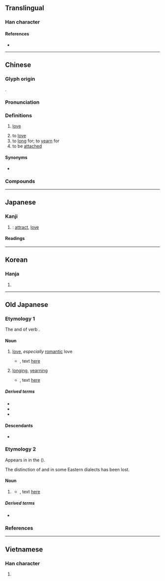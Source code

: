{{also|恋}}
{{character info}}
==Translingual==
{{ja-forms|[[恋]]|[[恋]]|戀}}

===Han character===
{{Han char|rn=61|rad=心|as=19|sn=23|four=22339|canj=VFP|ids=⿱䜌心}}

====References====
* {{Han ref|kx=0409.090|dkj=11504|dj=0751.130|hdz=42372.080|uh=6200|ud=25088|bh=C5CA|bd=50634}}

----

==Chinese==
{{zh-forms|s=恋}}

===Glyph origin===
{{Han etym}}
{{Han compound|䜌|心|t2=heart|c1=p|c2=s|ls=psc}}.

===Pronunciation===
{{zh-pron
|m=liàn
|ma=y
|m-s=
|c=lyun2,lyun5
|c-t=
|g=
|h=pfs=lien
|j=
|mb=
|md=
|mn=loân
|mn-t=luang3
|w=3li
|x=
|mc=y
|oc=y
|cat=n,v
}}

===Definitions===
{{zh-hanzi}}

# [[love]]
#: {{zh-l|戀愛|love}}
# to [[love]]
# to [[long]] for; to [[yearn]] for
# to be [[attach]]ed
#: {{zh-x|留戀|to be reluctant to leave}}

====Synonyms====
* {{zh-l|愛}}

===Compounds===
{{zh-der|戀愛|戀情|同性戀|久戀|三角戀愛|思戀|愛戀|失戀|依戀|單戀|初戀|戀父情結|戀土難移|留戀|戀戀|攀戀|戀新忘舊|戀酒迷花|戀戰|戀枕|戀歌|戀棧|戀舊|擇戀|戀母情結|戀闕|戀酒貪色|戀曲|移情別戀|相戀|懷戀|戀戀不捨|瞻天戀闕|眷戀|犬馬戀主|戀酒貪杯|戀酒貪花|畸戀|戀慕|戀戀難捨|晚戀|熱戀|無心戀棧|戀生惡死|戀人|犬馬之戀|棧戀|戀家|暗戀|耽花戀酒|貼戀|駑馬戀棧|迷戀|網路戀情|繫戀|良醞可戀|自戀|自由戀愛|顧戀|罣戀|貪花戀酒|貪戀|速食戀愛|談戀愛|師生戀}}

----

==Japanese==
{{ja-kanji forms|恋|戀}}

===Kanji===
{{ja-kanji|grade=|rs=心19|shin=恋}}

# {{ja-kyujitai spelling of|恋}}: [[attract]], [[love]]

====Readings====
{{ja-readings
|goon=れん
|kanon=れん
|kun=こい-<こひ-, こい-し.い<こひ-し.い, こ-う<こ-ふ
}}

----

==Korean==

===Hanja===
{{ko-hanja|hangeul=[[련]], [[연]]|eumhun=|mr=ryŏn, yŏn|y=lyen, yen}}

# {{rfdef|ko|sort=心19}}

----

==Old Japanese==

===Etymology 1===
The {{m|ja|未然形|tr=mizenkei||irrealis form}} and {{m|ja|連用形|tr=ren'yōkei||stem or continuative form}} of verb {{m|ja|戀ふ|tr=ko<sub>1</sub>pu||to love, yearn}}.

====Noun====
{{head|ojp|noun|tr=ko<sub>1</sub>pi<sub>2</sub>|kana|こひ|sort=こひ}}

# [[love]], ''especially'' [[romantic]] love
#* {{RQ:Manyoshu|4|596}}, text [http://jti.lib.virginia.edu/japanese/manyoshu/Man4Yos.html#596 here]
#*: {{ux|ojp|八百日徃濱之沙毛吾'''戀'''二豈不益歟[[沖つ島守|奥嶋守]]|tr=yapoka yuku hama no<sub>2</sub> manago<sub>1</sub> no<sub>2</sub> aga '''ko<sub>1</sub>pi<sub>2</sub>''' ni ani masarazi oki<sub>1</sub> tu simamori|On so vast a shore―that one could walk eight hundred days―would the grains of sand number greater than my '''love''', o guardian of the outer isles?<ref>{{cite-book|1998|Edwin A. Cranston|The Gem-Glistening Cup|edition=illustrated|publisher=Stanford University Press|isbn=0-8047-3157-8|page=570}}</ref>}}
# [[longing]], [[yearning]]
#* {{RQ:Manyoshu|3|325}}, text [http://jti.lib.virginia.edu/japanese/manyoshu/Man3Yos.html#325 here]
#*: {{ux|ojp|明日香河川余藤不去立霧乃念應過'''孤悲'''尓不有國|tr=Asuka-gapa kapayo<sub>2</sub>do<sub>2</sub> sarazu tatu ki<sub>1</sub>ri no<sub>2</sub> omopi<sub>1</sub> sugu beki '''ko<sub>1</sub>pi<sub>2</sub>''' ni aranaku ni}}

=====Derived terms=====
* {{m|ojp|戀し|tr=ko<sub>1</sub>pi<sub>2</sub>si}}
* {{m|ojp|戀す|tr=ko<sub>1</sub>pi<sub>2</sub>su}}
* {{m|ojp|戀の奴|tr=ko<sub>1</sub>pi<sub>2</sub> no yatuko<sub>1</sub>}}

====Descendants====
* {{desc|ja|恋|tr=こい, koi}}

===Etymology 2===
Appears in {{m|ja|東歌|tr=Azuma uta|lit=eastern songs}} in the ''{{w|Man'yōshū}}'' ({{circa2|759 {{CE}}|short=1}}).

The distinction of {{IPAfont|⟨-i<sub>1</sub>⟩}} and {{IPAfont|⟨-i<sub>2</sub>⟩}} in some Eastern dialects has been lost. {{rfv-etym|ojp|sort=こひ}}

====Noun====
{{head|ojp|noun|tr=ko<sub>1</sub>pi<sub>1</sub>|kana|こひ|sort=こひ}}

# {{lb|ojp|regional|Central Eastern {{cog|ojp|-}}|sort=こひ}} {{n-g|Same as {{l|ojp||コ<sup>甲</sup>ヒ<sup>乙</sup>|tr=ko<sub>1</sub>pi<sub>2</sub>}} above}}
#* {{RQ:Manyoshu|20|4366}}, text [http://jti.lib.virginia.edu/japanese/manyoshu/Man20Yo.html#4366 here]
#*: {{ux|ojp|比多知散思由可牟加里母我阿我'''古比'''乎志留志弖都祁弖伊母尓志良世牟|tr=Pi<sub>1</sub>tati sasi yukamu kari moga aga '''ko<sub>1</sub>pi<sub>1</sub>''' wo sirusite tuge<sub>1</sub>te imo ni sirasemu}}

=====Derived terms=====
* {{m|ojp|戀し|tr=ko<sub>1</sub>pi<sub>1</sub>si}}

===References===
<references/>

{{c|ojp|Emotions|Love|sort=こひ}}

----

==Vietnamese==

===Han character===
{{vi-readings|reading=luyến, luýnh|rs=心19}}

# {{rfdef|vi|sort=心19}}